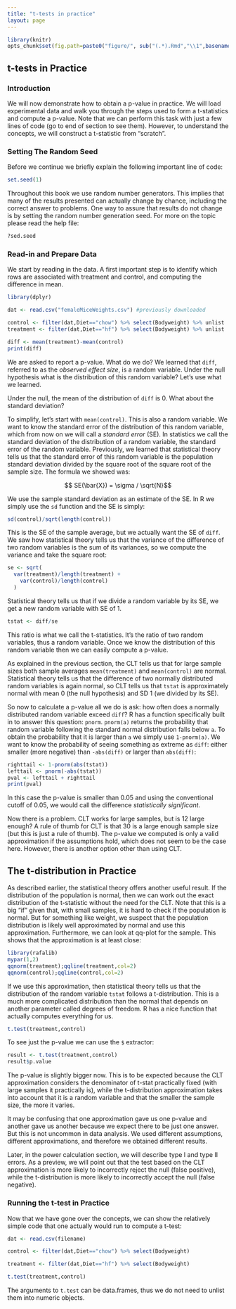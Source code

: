 ```yaml
---
title: "t-tests in practice"
layout: page
---
```


```r
library(knitr)
opts_chunk$set(fig.path=paste0("figure/", sub("(.*).Rmd","\\1",basename(knitr:::knit_concord$get('infile'))), "-"))
```

## t-tests in Practice

### Introduction

We will now demonstrate how to obtain a p-value in practice. We will load experimental data and walk you through the steps used to form a t-statistics and compute a p-value. Note that we can perform this task with just a few lines of code (go to end of section to see them). However, to understand the concepts, we will construct a t-statistic from "scratch".


### Setting The Random Seed
Before we continue we briefly explain the following important line of code:
```r
set.seed(1) 
```

Throughout this book we use random number generators. This implies that many of the results presented can actually change by chance, including the correct answer to problems. One way to assure that results do not change is by setting the random number generation seed. For more on the topic please read the help file:

```r
?sed.seed
```



### Read-in and Prepare Data
We start by reading in the data. A first important step is to identify which rows are associated with treatment and control, and computing the difference in mean.
```r
library(dplyr)

dat <- read.csv("femaleMiceWeights.csv") #previously downloaded

control <- filter(dat,Diet=="chow") %>% select(Bodyweight) %>% unlist
treatment <- filter(dat,Diet=="hf") %>% select(Bodyweight) %>% unlist

diff <- mean(treatment)-mean(control)
print(diff)
```

We are asked to report a p-value. What do we do? We learned that `diff`, referred to as the _observed effect size_, is a random variable. Under the null hypothesis what is the distribution of this random variable? Let's use what we learned.

Under the null, the mean of the distribution of `diff` is 0. What about the standard deviation? 

To simplify, let's start with `mean(control)`. This is also a random variable. We want to know the standard error of the distribution of this random variable, which from now on we will call a _standard error_ (SE). In statistics we call the standard deviation of the distribution of a random variable, the standard error of the random variable. Previously, we learned that statistical theory tells us that the standard error of this random variable is the population standard deviation divided by the square root of the square root of the sample size. The formula we showed was:

$$ SE(\bar{X}) = \sigma / \sqrt{N}$$

We use the sample standard deviation as an estimate of the SE. In R we simply use the `sd` function and the SE is simply:

```r
sd(control)/sqrt(length(control))
```

This is the SE of the sample average, but we actually want the SE of `diff`. We saw how statistical theory tells us that the variance of the difference of two random variables is the sum of its variances, so we compute the variance and take the square root:

```r
se <- sqrt( 
  var(treatment)/length(treatment) + 
    var(control)/length(control) 
  )
```

Statistical theory tells us that if we divide a random variable by its SE, we get a new random variable with SE of 1.

```r
tstat <- diff/se 
```

This ratio is what we call the t-statistics. It's the ratio of two random variables, thus a random variable. Once we know the distribution of this random variable then we can easily compute a p-value.

As explained in the previous section, the CLT tells us that for large sample sizes both sample averages `mean(treatment)` and `mean(control)` are normal. Statistical theory tells us that the difference of two normally distributed random variables is again normal, so CLT tells us that `tstat` is approximately normal with mean 0 (the null hypothesis) and SD 1 (we divided by its SE). 

So now to calculate a p-value all we do is ask: how often does a normally distributed random variable exceed `diff`? R has a function specifically built in to answer this question: `pnorm`. `pnorm(a)` returns the probability that random variable following the standard normal distribution falls below `a`. To obtain the probability that it is larger than `a` we simply use `1-pnorm(a)`. We want to know the probability of seeing something as extreme as `diff`: either smaller (more negative) than `-abs(diff)` or larger than `abs(diff)`:

```r
righttail <- 1-pnorm(abs(tstat)) 
lefttail <- pnorm(-abs(tstat))
pval <- lefttail + righttail
print(pval)
```

In this case the p-value is smaller than 0.05 and using the conventional cutoff of 0.05, we would call the difference _statistically significant_.

Now there is a problem. CLT works for large samples, but is 12 large enough? A rule of thumb for CLT is that 30 is a large enough sample size (but this is just a rule of thumb). The p-value we computed is only a valid approximation if the assumptions hold, which does not seem to be the case here. However, there is another option other than using CLT.

<a name="smallsample"></a>

## The t-distribution in Practice

As described earlier, the statistical theory offers another useful result. If the distribution of the population is normal, then we can work out the exact distribution of the t-statistic without the need for the CLT. Note that this is a big "if" given that, with small samples, it is hard to check if the population is normal. But for something like weight, we suspect that the population distribution is likely well approximated by normal and use this approximation. Furthermore, we can look at qq-plot for the sample. This shows that the approximation is at least close:

```r
library(rafalib)
mypar(1,2)
qqnorm(treatment);qqline(treatment,col=2)
qqnorm(control);qqline(control,col=2)
```

If we use this approximation, then statistical theory tells us that the distribution of the random variable `tstat` follows a t-distribution. This is a much more complicated distribution than the normal that depends on another parameter called degrees of freedom. R has a nice function that actually computes everything for us.

```r
t.test(treatment,control)
```

To see just the p-value we can use the `$` extractor:

```r
result <- t.test(treatment,control)
result$p.value
```


The p-value is slightly bigger now. This is to be expected because the CLT approximation considers the denominator of t-stat practically fixed (with large samples it practically is), while the t-distribution approximation takes into account that it is a random variable and that the smaller the sample size, the more it varies.

It may be confusing that one approximation gave us one p-value and another gave us another because we expect there to be just one answer. But this is not uncommon in data analysis. We used different assumptions, different approximations, and therefore we obtained different results.

Later, in the power calculation section, we will describe type I and type II errors. As a preview, we will point out that the test based on the CLT approximation is more likely to incorrectly reject the null (false positive), while the t-distribution is more likely to incorrectly accept the null (false negative).

### Running the t-test in Practice

Now that we have gone over the concepts, we can show the relatively simple code that one actually would run to compute a t-test: 

```r
dat <- read.csv(filename)

control <- filter(dat,Diet=="chow") %>% select(Bodyweight) 

treatment <- filter(dat,Diet=="hf") %>% select(Bodyweight) 

t.test(treatment,control)
```

The arguments to `t.test` can be data.frames, thus we do not need to unlist them into numeric objects.
